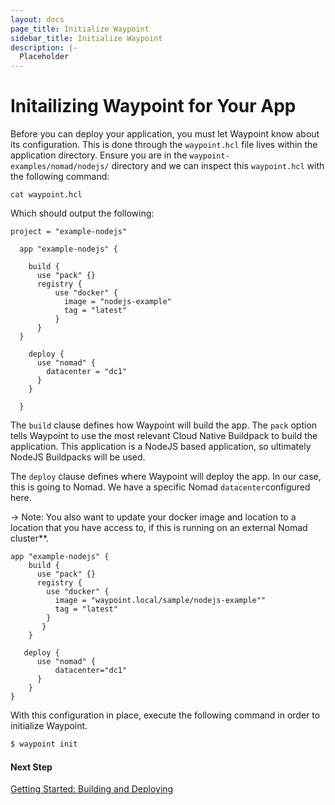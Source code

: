 ```yaml
---
layout: docs
page_title: Initialize Waypoint
sidebar_title: Initialize Waypoint
description: |-
  Placeholder
---
```


# Initailizing Waypoint for Your App

Before you can deploy your application, you must let Waypoint know about its configuration. This is done through the `waypoint.hcl`
file lives within the application directory. Ensure you are in the `waypoint-examples/nomad/nodejs/` directory and we can inspect this
`waypoint.hcl` with the following command:

```
cat waypoint.hcl
```

Which should output the following:

```shell
project = "example-nodejs"

  app "example-nodejs" {

    build {
      use "pack" {}
      registry {
          use "docker" {
            image = "nodejs-example"
            tag = "latest"
          }
      }
  }

    deploy {
      use "nomad" {
        datacenter = "dc1"
      }
    }

  }
```

The `build` clause defines how Waypoint will build the app. The `pack` option tells Waypoint to use the most relevant Cloud Native
Buildpack to build the application. This application is a NodeJS based application, so ultimately NodeJS Buildpacks will be used.

The `deploy` clause defines where Waypoint will deploy the app. In our case, this is going to Nomad. We have a specific Nomad
`datacenter`configured here.

-> Note: You also want to update your docker image and location to a location that you have access to, if this is running on an external Nomad cluster\*\*.

```shell
app "example-nodejs" {
    build {
      use "pack" {}
      registry {
        use "docker" {
          image = "waypoint.local/sample/nodejs-example""
          tag = "latest"
        }
       }
    }

   deploy {
      use "nomad" {
          datacenter="dc1"
      }
    }
}
```

With this configuration in place, execute the following command in order to initialize Waypoint.

```bash
$ waypoint init
```

#### Next Step

[Getting Started: Building and Deploying](/docs/getting-started/nomad-example-app/deploy-app)

